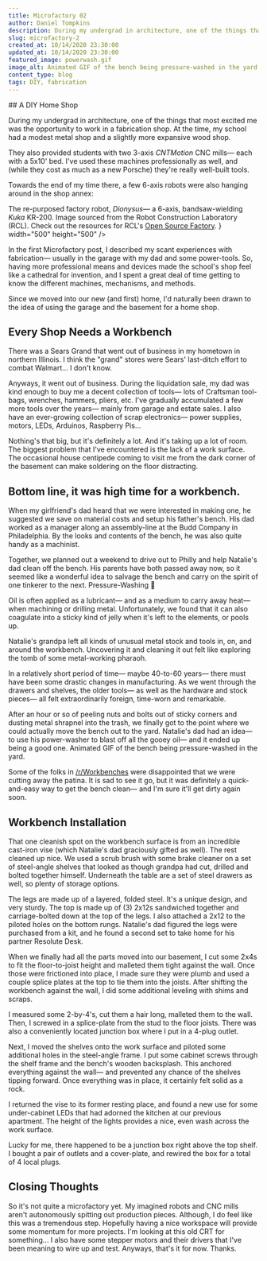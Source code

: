 ```yaml
---
title: Microfactory 02
author: Daniel Tompkins
description: During my undergrad in architecture, one of the things that most excited me was the opportunity to work in a fabrication shop. At the time, my school had a modest metal shop and a slightly more expansive wood shop. They also provided students with two 3-axis CNTMotion CNC mills— each with a 5x10' bed. I've used these machines professionally as well, and (while they cost as much as a new Porsche) they're really well-built tools.
slug: microfactory-2
created_at: 10/14/2020 23:30:00
updated_at: 10/14/2020 23:30:00
featured_image: powerwash.gif
image_alt: Animated GIF of the bench being pressure-washed in the yard.
content_type: blog
tags: DIY, fabrication
---
```

<ProseWrapper>
## A DIY Home Shop

During my undergrad in architecture, one of the things that most excited me was the opportunity to work in a fabrication shop. At the time, my school had a modest metal shop and a slightly more expansive wood shop.

They also provided students with two 3-axis <em>CNTMotion</em> CNC mills— each with a 5x10' bed. I've used these machines professionally as well, and (while they cost as much as a new Porsche) they're really well-built tools.

Towards the end of my time there, a few 6-axis robots were also hanging around in the shop annex:

<OneColumn>
  <ImageWrapper
    src="/assets/img/blog/microfactory-2/kuka-kr-200.jpeg"
    alt="Re-purposed factory robot, nicknamed Dionysus, with a mounted bandsaw."
    caption={ <span>The re-purposed factory robot, <em>Dionysus</em>&mdash; a 6-axis, bandsaw-wielding <em>Kuka</em> KR-200. Image sourced from the Robot Construction Laboratory (RCL). Check out the resources for RCL's <a target='_blank' href='https://www.rcl-aap.com/open-source-factory'>Open Source Factory</a>.</span> }
    width="500"
    height="500"
  />
</OneColumn>

In the first Microfactory post, I described my scant experiences with fabrication— usually in the garage with my dad and some power-tools. So, having more professional means and devices made the school's shop feel like a cathedral for invention, and I spent a great deal of time getting to know the different machines, mechanisms, and methods.

Since we moved into our new (and first) home, I'd naturally been drawn to the idea of using the garage and the basement for a home shop.

## Every Shop Needs a Workbench

There was a Sears Grand that went out of business in my hometown in northern Illinois. I think the "grand" stores were Sears' last-ditch effort to combat Walmart... I don't know.

Anyways, it went out of business. During the liquidation sale, my dad was kind enough to buy me a decent collection of tools— lots of Craftsman tool-bags, wrenches, hammers, pliers, etc. I've gradually accumulated a few more tools over the years— mainly from garage and estate sales. I also have an ever-growing collection of scrap electronics— power supplies, motors, LEDs, Arduinos, Raspberry Pis...

Nothing's that big, but it's definitely a lot. And it's taking up a lot of room. The biggest problem that I've encountered is the lack of a work surface. The occasional house centipede coming to visit me from the dark corner of the basement can make soldering on the floor distracting.

<OneColumn>
  <ImageWrapper
    src="/assets/img/blog/microfactory-2/house-centipede.jpeg"
    alt='House-centipede with speech bubble, saying: "Bonjour"'
    width="1000"
    height="664"
    visible={ false }
  />
</OneColumn>

## Bottom line, it was high time for a workbench.

When my girlfriend's dad heard that we were interested in making one, he suggested we save on material costs and setup his father's bench. His dad worked as a manager along an assembly-line at the Budd Company in Philadelphia. By the looks and contents of the bench, he was also quite handy as a machinist.

Together, we planned out a weekend to drive out to Philly and help Natalie's dad clean off the bench. His parents have both passed away now, so it seemed like a wonderful idea to salvage the bench and carry on the spirit of one tinkerer to the next.
Pressure-Washing 🤘

Oil is often applied as a lubricant— and as a medium to carry away heat— when machining or drilling metal. Unfortunately, we found that it can also coagulate into a sticky kind of jelly when it's left to the elements, or pools up.

Natalie's grandpa left all kinds of unusual metal stock and tools in, on, and around the workbench. Uncovering it and cleaning it out felt like exploring the tomb of some metal-working pharaoh.

In a relatively short period of time— maybe 40-to-60 years— there must have been some drastic changes in manufacturing. As we went through the drawers and shelves, the older tools— as well as the hardware and stock pieces— all felt extraordinarily foreign, time-worn and remarkable.

After an hour or so of peeling nuts and bolts out of sticky corners and dusting metal shrapnel into the trash, we finally got to the point where we could actually move the bench out to the yard. Natalie's dad had an idea— to use his power-washer to blast off all the gooey oil— and it ended up being a good one.
Animated GIF of the bench being pressure-washed in the yard.

<OneColumn>
  <ImageWrapper
    src='/assets/img/blog/microfactory-2/powerwash.gif'
    alt='Animated GIF of the bench being pressure-washed in the yard.'
    caption='We blasted off the surface layer of congealed oil with a Ryobi 1800PSI pressure-washer.'
    width="360"
    height="202"
  />
</OneColumn>

Some of the folks in [/r/Workbenches](https://www.reddit.com/r/Workbenches/comments/j529iz/my_girlfriends_grandpa_was_a_machinist_and_had/?utm_source=share&utm_medium=web2x&context=3) were disappointed that we were cutting away the patina. It is sad to see it go, but it was definitely a quick-and-easy way to get the bench clean— and I'm sure it'll get dirty again soon.

## Workbench Installation

That one cleanish spot on the workbench surface is from an incredible cast-iron vise (which Natalie's dad graciously gifted as well). The rest cleaned up nice. We used a scrub brush with some brake cleaner on a set of steel-angle shelves that looked as though grandpa had cut, drilled and bolted together himself. Underneath the table are a set of steel drawers as well, so plenty of storage options.

The legs are made up of a layered, folded steel. It's a unique design, and very sturdy. The top is made up of (3) 2x12s sandwiched together and carriage-bolted down at the top of the legs. I also attached a 2x12 to the piloted holes on the bottom rungs. Natalie's dad figured the legs were purchased from a kit, and he found a second set to take home for his partner Resolute Desk.

When we finally had all the parts moved into our basement, I cut some 2x4s to fit the floor-to-joist height and malleted them tight against the wall. Once those were frictioned into place, I made sure they were plumb and used a couple splice plates at the top to tie them into the joists. After shifting the workbench against the wall, I did some additional leveling with shims and scraps.

<TwoColumn>
  <ImageWrapper
    alt="Close-up of a 2x4 stud splice plate tying ino the floor joist"
    src="/assets/img/blog/microfactory-2/stud-splice-plate.jpg"
    height="768"
    width="432"
  />
  <ImageWrapper
    alt="Detail shot of the junction box above the workbench with a 4-plug outlet getting installed."
    src="/assets/img/blog/microfactory-2/workbench-electrical.jpg"
    height="768"
    width="432"
  />
</TwoColumn>

I measured some 2-by-4's, cut them a hair long, malleted them to the wall. Then, I screwed in a splice-plate from the stud to the floor joists. There was also a conveniently located junction box where I put in a 4-plug outlet.

Next, I moved the shelves onto the work surface and piloted some additional holes in the steel-angle frame. I put some cabinet screws through the shelf frame and the bench's wooden backsplash. This anchored everything against the wall— and prevented any chance of the shelves tipping forward. Once everything was in place, it certainly felt solid as a rock.

I returned the vise to its former resting place, and found a new use for some under-cabinet LEDs that had adorned the kitchen at our previous apartment. The height of the lights provides a nice, even wash across the work surface.

Lucky for me, there happened to be a junction box right above the top shelf. I bought a pair of outlets and a cover-plate, and rewired the box for a total of 4 local plugs.

<OneColumn>
  <ImageWrapper
    alt="The finished workbench, solidly installed in the corner of the basement."
    src="/assets/img/blog/microfactory-2/workbench-ready.jpg"
    height="432"
    width="768"
  />
</OneColumn>

## Closing Thoughts

So it's not quite a microfactory yet. My imagined robots and CNC mills aren't autonomously spitting out production pieces. Although, I do feel like this was a tremendous step. Hopefully having a nice workspace will provide some momentum for more projects. I'm looking at this old CRT for something... I also have some stepper motors and their drivers that I've been meaning to wire up and test. Anyways, that's it for now. Thanks.
</ProseWrapper>
